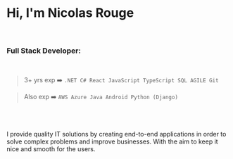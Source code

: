 # Hi, I'm Nicolas Rouge

<br />


### Full Stack Developer:
<br />

> 3+ yrs exp ➡️
>`.NET C# React JavaScript TypeScript SQL AGILE Git`

> Also exp ➡️
`AWS Azure Java Android Python (Django)`
<br />


<br />


I provide quality IT solutions by creating end-to-end applications in order to solve complex problems 
and improve businesses. With the aim to keep it nice and smooth for the users.